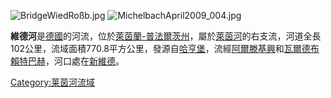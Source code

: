 {{Coord|50|26|29|N|7|26|33|E|display=title}}

[[Image:BridgeWiedRoßb.jpg|thumb]]
[[Image:MichelbachApril2009_004.jpg|thumb]]

'''維德河'''是[[德國|德國]]的河流，位於[[萊茵蘭-普法爾茨州|萊茵蘭-普法爾茨州]]，屬於[[萊茵河|萊茵河]]的右支流，河道全長102公里，流域面積770.8平方公里，發源自[[哈亨堡|哈亨堡]]，流經[[阿爾滕基興|阿爾滕基興]]和[[瓦爾德布賴特巴赫|瓦爾德布賴特巴赫]]，河口處在[[新維德|新維德]]。

{{Authority control}}
{{Germany-geo-stub}}
[[Category:莱茵河流域|Category:莱茵河流域]]